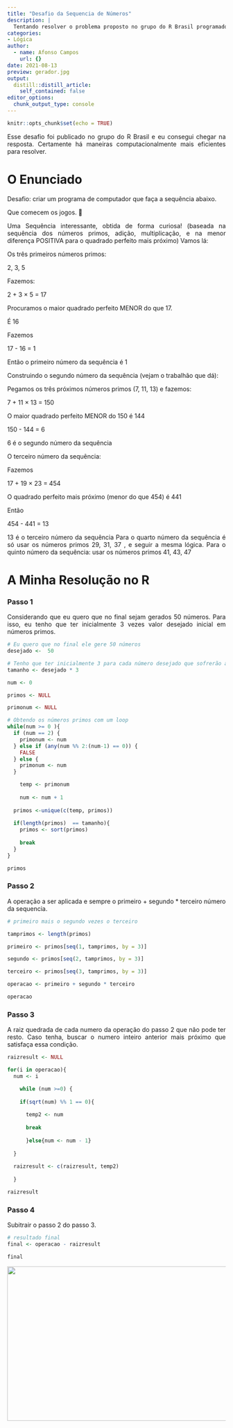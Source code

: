 ```yaml
---
title: "Desafio da Sequencia de Números"
description: |
  Tentando resolver o problema proposto no grupo do R Brasil programadores.
categories: 
- Lógica
author:
  - name: Afonso Campos
    url: {}
date: 2021-08-13
preview: gerador.jpg
output:
  distill::distill_article:
    self_contained: false
editor_options: 
  chunk_output_type: console
---
```


```{=html}
<style>
body {
text-align: justify}
</style>
```
```r
knitr::opts_chunk$set(echo = TRUE)
```

Esse desafio foi publicado no grupo do R Brasil e eu consegui chegar na resposta. Certamente há maneiras computacionalmente mais eficientes para resolver.

# O Enunciado

Desafio: criar um programa de computador que faça a sequência abaixo.

Que comecem os jogos. 🙂

Uma Sequência interessante, obtida de forma curiosa! (baseada na sequência dos números primos, adição, multiplicação, e na menor diferença POSITIVA para o quadrado perfeito mais próximo) Vamos lá:

Os três primeiros números primos:

2, 3, 5

Fazemos:

2 + 3 × 5 = 17

Procuramos o maior quadrado perfeito MENOR do que 17.

É 16

Fazemos

17 - 16 = 1

Então o primeiro número da sequência é 1

Construindo o segundo número da sequência (vejam o trabalhão que dá):

Pegamos os três próximos números primos (7, 11, 13) e fazemos:

7 + 11 × 13 = 150

O maior quadrado perfeito MENOR do 150 é 144

150 - 144 = 6

6 é o segundo número da sequência

O terceiro número da sequência:

Fazemos

17 + 19 × 23 = 454

O quadrado perfeito mais próximo (menor do que 454) é 441

Então

454 - 441 = 13

13 é o terceiro número da sequência Para o quarto número da sequência é só usar os números primos 29, 31, 37 , e seguir a mesma lógica. Para o quinto número da sequência: usar os números primos 41, 43, 47

# A Minha Resolução no R

### Passo 1

Considerando que eu quero que no final sejam gerados 50 números. Para isso, eu tenho que ter inicialmente 3 vezes valor desejado inicial em números primos.

```r
# Eu quero que no final ele gere 50 números 
desejado <-  50 

# Tenho que ter inicialmente 3 para cada número desejado que sofrerão as operacoes de soma e multiplicação 
tamanho <- desejado * 3

num <- 0

primos <- NULL

primonum <- NULL

# Obtendo os números primos com um loop
while(num >= 0 ){
  if (num == 2) {
    primonum <- num
  } else if (any(num %% 2:(num-1) == 0)) {
    FALSE
  } else { 
    primonum <- num
  }

    temp <- primonum
  
    num <- num + 1 
  
  primos <-unique(c(temp, primos)) 
  
  if(length(primos)  == tamanho){
    primos <- sort(primos)
    
    break
  }
}

primos

```

### Passo 2

A operação a ser aplicada e sempre o primeiro + segundo \* terceiro número da sequencia.

```r

# primeiro mais o segundo vezes o terceiro 

tamprimos <- length(primos)

primeiro <- primos[seq(1, tamprimos, by = 3)]

segundo <- primos[seq(2, tamprimos, by = 3)]

terceiro <- primos[seq(3, tamprimos, by = 3)]

operacao <- primeiro + segundo * terceiro 

operacao

```

### Passo 3

A raiz quedrada de cada numero da operação do passo 2 que não pode ter resto. Caso tenha, buscar o numero inteiro anterior mais próximo que satisfaça essa condição.

```r

raizresult <- NULL 

for(i in operacao){
  num <- i 

    while (num >=0) {
    
    if(sqrt(num) %% 1 == 0){
      
      temp2 <- num 
      
      break
      
      }else{num <- num - 1}
    
  }
  
  raizresult <- c(raizresult, temp2)
  
  }

raizresult

```

### Passo 4

Subitrair o passo 2 do passo 3.

```r
# resultado final 
final <- operacao - raizresult

final 
```

<img src="https://i.pinimg.com/originals/3f/e0/e1/3fe0e111282788ee6129d327ddc796bb.gif" width="640" height="355"/>
